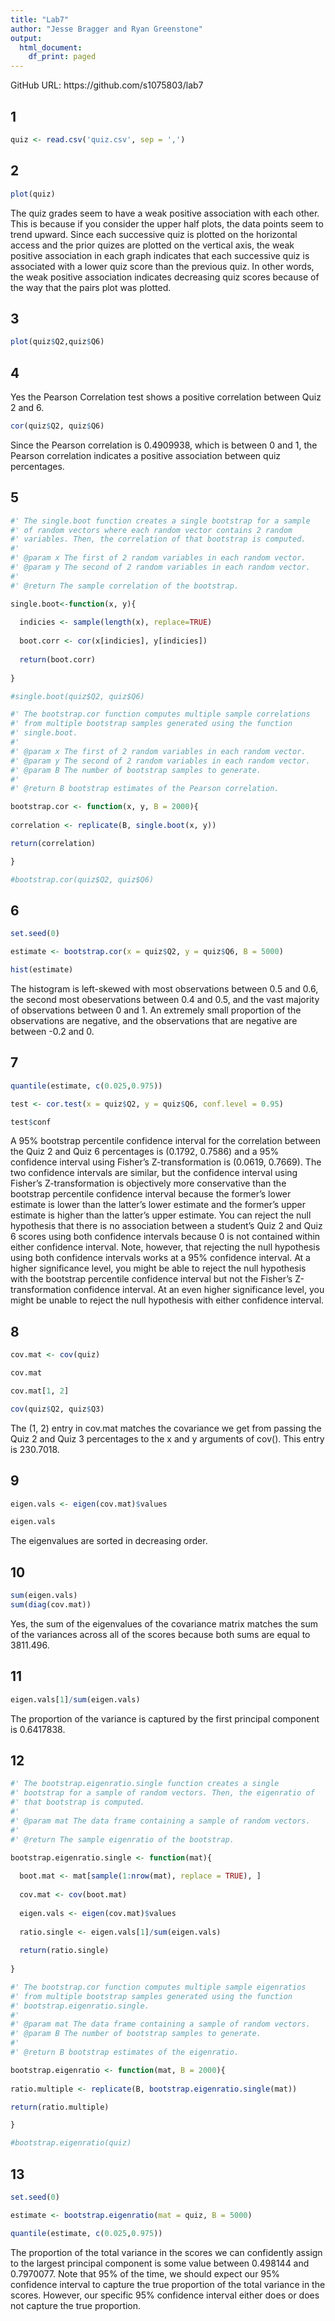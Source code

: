 ```yaml
---
title: "Lab7"
author: "Jesse Bragger and Ryan Greenstone"
output:
  html_document:
    df_print: paged
---
```


GitHub URL: https://github.com/s1075803/lab7

## 1

```r

quiz <- read.csv('quiz.csv', sep = ',')

```


## 2


```r

plot(quiz)

```

The quiz grades seem to have a weak positive association with each other. This is because if you consider the upper half plots, the data points seem to trend upward. Since each successive quiz is plotted on the horizontal access and the prior quizes are plotted on the vertical axis, the weak positive association in each graph indicates that each successive quiz is associated with a lower quiz score than the previous quiz. In other words, the weak positive association indicates decreasing quiz scores because of the way that the pairs plot was plotted.  

## 3
```r

plot(quiz$Q2,quiz$Q6)

```
## 4

Yes the Pearson Correlation test shows a positive correlation between Quiz 2 and 6. 

```r

cor(quiz$Q2, quiz$Q6)

```

Since the Pearson correlation is 0.4909938, which is between 0 and 1, the Pearson correlation indicates a positive association between quiz percentages.

## 5

```r

#' The single.boot function creates a single bootstrap for a sample
#' of random vectors where each random vector contains 2 random
#' variables. Then, the correlation of that bootstrap is computed.
#'
#' @param x The first of 2 random variables in each random vector.
#' @param y The second of 2 random variables in each random vector.
#'
#' @return The sample correlation of the bootstrap. 

single.boot<-function(x, y){
  
  indicies <- sample(length(x), replace=TRUE)
  
  boot.corr <- cor(x[indicies], y[indicies])
  
  return(boot.corr)
  
}

#single.boot(quiz$Q2, quiz$Q6)

```



```r

#' The bootstrap.cor function computes multiple sample correlations
#' from multiple bootstrap samples generated using the function
#' single.boot.
#'
#' @param x The first of 2 random variables in each random vector.
#' @param y The second of 2 random variables in each random vector.
#' @param B The number of bootstrap samples to generate.
#'
#' @return B bootstrap estimates of the Pearson correlation.

bootstrap.cor <- function(x, y, B = 2000){
  
correlation <- replicate(B, single.boot(x, y))

return(correlation)

}

#bootstrap.cor(quiz$Q2, quiz$Q6)

```

## 6

```r

set.seed(0)

estimate <- bootstrap.cor(x = quiz$Q2, y = quiz$Q6, B = 5000)

hist(estimate)

```

The histogram is left-skewed with most observations between 0.5 and 0.6, the second most obeservations between 0.4 and 0.5, and the vast majority of observations between 0 and 1. An extremely small proportion of the observations are negative, and the observations that are negative are between -0.2 and 0.

## 7 

```r

quantile(estimate, c(0.025,0.975))

test <- cor.test(x = quiz$Q2, y = quiz$Q6, conf.level = 0.95)

test$conf

```

A 95% bootstrap percentile confidence interval for the correlation between the Quiz 2 and Quiz 6 percentages is (0.1792, 0.7586) and a 95% confidence interval using Fisher’s Z-transformation is (0.0619, 0.7669). The two confidence intervals are similar, but the confidence interval using Fisher’s Z-transformation is objectively more conservative than the bootstrap percentile confidence interval because the former's lower estimate is lower than the latter's lower estimate and the former's upper estimate is higher than the latter's upper estimate. You can reject the null hypothesis that there is no association between a student’s Quiz 2 and Quiz 6 scores using both confidence intervals because 0 is not contained within either confidence interval. Note, however, that rejecting the null hypothesis using both confidence intervals works at a 95% confidence interval. At a higher significance level, you might be able to reject the null hypothesis with the bootstrap percentile confidence interval but not the Fisher’s Z-transformation confidence interval. At an even higher significance level, you might be unable to reject the null hypothesis with either confidence interval.

## 8

```r

cov.mat <- cov(quiz)

cov.mat

cov.mat[1, 2]

cov(quiz$Q2, quiz$Q3)

```

The (1, 2) entry in cov.mat matches the covariance we get from passing the Quiz 2 and Quiz 3 percentages to the x and y arguments of cov(). This entry is 230.7018.

## 9


```r

eigen.vals <- eigen(cov.mat)$values

eigen.vals

```

The eigenvalues are sorted in decreasing order.

## 10

```r

sum(eigen.vals)
sum(diag(cov.mat))

```

Yes, the sum of the eigenvalues of the covariance matrix matches the sum of the variances across all of the scores because both sums are equal to 3811.496.

## 11

```r

eigen.vals[1]/sum(eigen.vals)

```

The proportion of the variance is captured by the first principal component is 0.6417838.

## 12

```r

#' The bootstrap.eigenratio.single function creates a single
#' bootstrap for a sample of random vectors. Then, the eigenratio of
#' that bootstrap is computed.
#'
#' @param mat The data frame containing a sample of random vectors.
#'
#' @return The sample eigenratio of the bootstrap.

bootstrap.eigenratio.single <- function(mat){
 
  boot.mat <- mat[sample(1:nrow(mat), replace = TRUE), ]
  
  cov.mat <- cov(boot.mat)
  
  eigen.vals <- eigen(cov.mat)$values
  
  ratio.single <- eigen.vals[1]/sum(eigen.vals)
  
  return(ratio.single)
   
}


```


```r

#' The bootstrap.cor function computes multiple sample eigenratios
#' from multiple bootstrap samples generated using the function
#' bootstrap.eigenratio.single.
#'
#' @param mat The data frame containing a sample of random vectors.
#' @param B The number of bootstrap samples to generate.
#'
#' @return B bootstrap estimates of the eigenratio.

bootstrap.eigenratio <- function(mat, B = 2000){
  
ratio.multiple <- replicate(B, bootstrap.eigenratio.single(mat))

return(ratio.multiple)

}

#bootstrap.eigenratio(quiz)

```


## 13

```r

set.seed(0)

estimate <- bootstrap.eigenratio(mat = quiz, B = 5000)

```


```r

quantile(estimate, c(0.025,0.975))

```

The proportion of the total variance in the scores we can confidently assign to the largest principal component is some value between 0.498144 and 0.7970077. Note that 95% of the time, we should expect our 95% confidence interval to capture the true proportion of the total variance in the scores. However, our specific 95% confidence interval either does or does not capture the true proportion.




